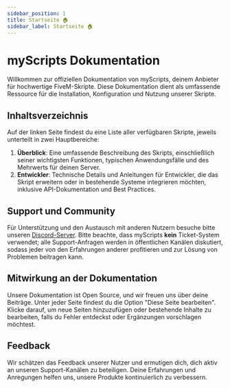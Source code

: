 ```yaml
---
sidebar_position: 1
title: Startseite 🏠
sidebar_label: Startseite 🏠
---
```


# myScripts Dokumentation

Willkommen zur offiziellen Dokumentation von myScripts, deinem Anbieter für hochwertige FiveM-Skripte. Diese Dokumentation dient als umfassende Ressource für die Installation, Konfiguration und Nutzung unserer Skripte.

## Inhaltsverzeichnis

Auf der linken Seite findest du eine Liste aller verfügbaren Skripte, jeweils unterteilt in zwei Hauptbereiche:

1. **Überblick**: Eine umfassende Beschreibung des Skripts, einschließlich seiner wichtigsten Funktionen, typischen Anwendungsfälle und des Mehrwerts für deinen Server.
2. **Entwickler**: Technische Details und Anleitungen für Entwickler, die das Skript erweitern oder in bestehende Systeme integrieren möchten, inklusive API-Dokumentation und Best Practices.
## Support und Community

Für Unterstützung und den Austausch mit anderen Nutzern besuche bitte unseren [Discord-Server](https://discord.com/invite/UyAu2jABzE). Bitte beachte, dass myScripts **kein** Ticket-System verwendet; alle Support-Anfragen werden in öffentlichen Kanälen diskutiert, sodass jeder von den Erfahrungen anderer profitieren und zur Lösung von Problemen beitragen kann.

## Mitwirkung an der Dokumentation

Unsere Dokumentation ist Open Source, und wir freuen uns über deine Beiträge. Unter jeder Seite findest du die Option "Diese Seite bearbeiten". Klicke darauf, um neue Seiten hinzuzufügen oder bestehende Inhalte zu bearbeiten, falls du Fehler entdeckst oder Ergänzungen vorschlagen möchtest.

## Feedback
Wir schätzen das Feedback unserer Nutzer und ermutigen dich, dich aktiv an unseren Support-Kanälen zu beteiligen. Deine Erfahrungen und Anregungen helfen uns, unsere Produkte kontinuierlich zu verbessern.